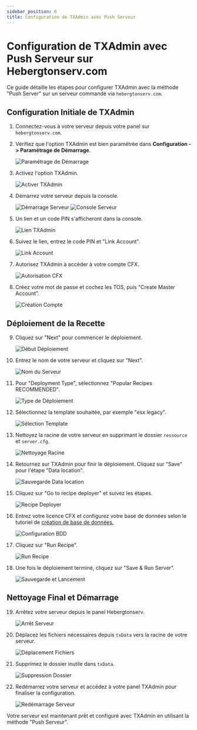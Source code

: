 ```yaml
---
sidebar_position: 6
title: Configuration de TXAdmin avec Push Serveur
---
```


# Configuration de TXAdmin avec Push Serveur sur Hebergtonserv.com

Ce guide détaille les étapes pour configurer TXAdmin avec la méthode "Push Server" sur un serveur commandé via `hebergtonserv.com`.

## Configuration Initiale de TXAdmin

1. Connectez-vous à votre serveur depuis votre panel sur `hebergtonserv.com`.

2. Vérifiez que l'option TXAdmin est bien paramétrée dans **Configuration -> Paramétrage de Démarrage**.

   ![Paramétrage de Démarrage](https://i.imgur.com/cUZs0bw.png)

3. Activez l'option TXAdmin.

   ![Activer TXAdmin](https://i.imgur.com/zfnh5c7.png)

4. Démarrez votre serveur depuis la console.

   ![Démarrage Serveur](https://i.imgur.com/oVWbPvu.png)
   ![Console Serveur](https://i.imgur.com/QPzdwnt.png)

5. Un lien et un code PIN s'afficheront dans la console.

   ![Lien TXAdmin](https://i.imgur.com/KKch3fi.png)

6. Suivez le lien, entrez le code PIN et "Link Account".

   ![Link Account](https://i.imgur.com/i3OQDgR.png)

7. Autorisez TXAdmin à accéder à votre compte CFX.

   ![Autorisation CFX](https://i.imgur.com/Y1wRJuA.png)

8. Créez votre mot de passe et cochez les TOS, puis "Create Master Account".

   ![Création Compte](https://i.imgur.com/mWQaPs1.png)

## Déploiement de la Recette

9. Cliquez sur "Next" pour commencer le déploiement.

   ![Début Déploiement](https://i.imgur.com/H4yR2AH.png)

10. Entrez le nom de votre serveur et cliquez sur "Next".

    ![Nom du Serveur](https://i.imgur.com/MmtaHft.png)

11. Pour "Deployment Type", sélectionnez "Popular Recipes RECOMMENDED".

    ![Type de Déploiement](https://i.imgur.com/dyb8qim.png)

12. Sélectionnez la template souhaitée, par exemple "esx legacy".

    ![Sélection Template](https://i.imgur.com/s7cDiQl.png)

13. Nettoyez la racine de votre serveur en supprimant le dossier `ressource` et `server.cfg`.

    ![Nettoyage Racine](https://i.imgur.com/d1g73P1.png)

14. Retournez sur TXAdmin pour finir le déploiement. Cliquez sur "Save" pour l'étape "Data location".

    ![Sauvegarde Data location](https://i.imgur.com/IyWElyF.png)

15. Cliquez sur "Go to recipe deployer" et suivez les étapes.

    ![Recipe Deployer](https://i.imgur.com/yd0u66O.png)

16. Entrez votre licence CFX et configurez votre base de données selon le tutoriel de [création de base de données.](./Game/Fivem/create-BDD)

    ![Configuration BDD](https://i.imgur.com/6tsPLl2.png)

17. Cliquez sur "Run Recipe".

    ![Run Recipe](https://i.imgur.com/XvZdNj9.png)

18. Une fois le déploiement terminé, cliquez sur "Save & Run Server".

    ![Sauvegarde et Lancement](https://i.imgur.com/ksqdVVu.png)

## Nettoyage Final et Démarrage

19. Arrêtez votre serveur depuis le panel Hebergtonserv.

    ![Arrêt Serveur](https://i.imgur.com/4fRuCdk.png)

20. Déplacez les fichiers nécessaires depuis `txData` vers la racine de votre serveur.

    ![Déplacement Fichiers](https://i.imgur.com/z6LBFJP.png)

21. Supprimez le dossier inutile dans `txData`.

    ![Suppression Dossier](https://i.imgur.com/j7Jpzgv.gif)

22. Redémarrez votre serveur et accédez à votre panel TXAdmin pour finaliser la configuration.

    ![Redémarrage Serveur](https://i.imgur.com/ak1ISF6.gif)

Votre serveur est maintenant prêt et configuré avec TXAdmin en utilisant la méthode "Push Serveur".
